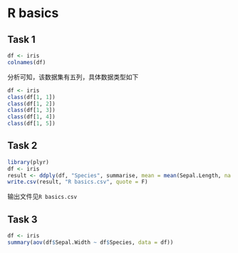 # R basics
## Task 1
```r
df <- iris
colnames(df)
```
分析可知，该数据集有五列，具体数据类型如下
```r
df <- iris
class(df[1, 1])
class(df[1, 2])
class(df[1, 3])
class(df[1, 4])
class(df[1, 5])
```

## Task 2
```r
library(plyr)
df <- iris
result <- ddply(df, "Species", summarise, mean = mean(Sepal.Length, na.rm = TRUE), sd = sd(Sepal.Length, na.rm = TRUE))
write.csv(result, "R basics.csv", quote = F)
```
输出文件见`R basics.csv`

## Task 3
```r
df <- iris
summary(aov(df$Sepal.Width ~ df$Species, data = df))
```